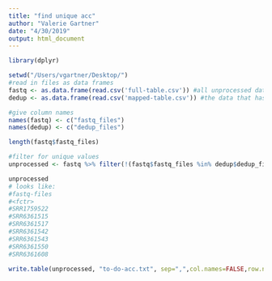 ```yaml
---
title: "find unique acc"
author: "Valerie Gartner"
date: "4/30/2019"
output: html_document
---
```


```r
library(dplyr)
```

```r

setwd("/Users/vgartner/Desktop/")
#read in files as data frames
fastq <- as.data.frame(read.csv('full-table.csv')) #all unprocessed data
dedup <- as.data.frame(read.csv('mapped-table.csv')) #the data that has been processed successfully

#give column names
names(fastq) <- c("fastq_files")
names(dedup) <- c("dedup_files")

length(fastq$fastq_files)

#filter for unique values
unprocessed <- fastq %>% filter(!(fastq$fastq_files %in% dedup$dedup_files)) # which accession Nos were not processed?

unprocessed
# looks like:
#fastq-files
#<fctr>
#SRR1759522				
#SRR6361515				
#SRR6361517				
#SRR6361542				
#SRR6361543				
#SRR6361550				
#SRR6361608				

write.table(unprocessed, "to-do-acc.txt", sep=",",col.names=FALSE,row.names=FALSE,quote=FALSE)

```
